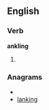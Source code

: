 
==English==

===Verb===
'''ankling'''

# {{present participle of|[[ankle]]}}

===Anagrams===
* {{alphagram|agiklnn}}
* [[lanking#English|lanking]]
